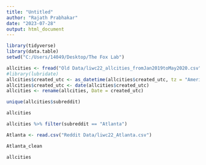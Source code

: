 ---
title: "Untitled"
author: "Rajath Prabhakar"
date: "2023-07-28"
output: html_document
---
```{r}
library(tidyverse)
library(data.table)
setwd("C:/Users/14049/Desktop/The Fox Lab")

allcities <- fread("Old Data/liwc22_allcities_fromJan2019toMay2020.csv")
#library(lubridate)
allcities$created_utc <- as_datetime(allcities$created_utc, tz = "America/Chicago")
allcities$created_utc <- date(allcities$created_utc)
allcities <- rename(allcities, Date = created_utc)
```


```{r}
unique(allcities$subreddit)
```

```{r}
allcities
```
```{r}
allcities %>% filter(subreddit == "Atlanta")
```
```{r}
Atlanta <- read.csv("Reddit Data/liwc22_Atlanta.csv")
```


```{r}
Atlanta_clean
```
```{r}
allcities
```

